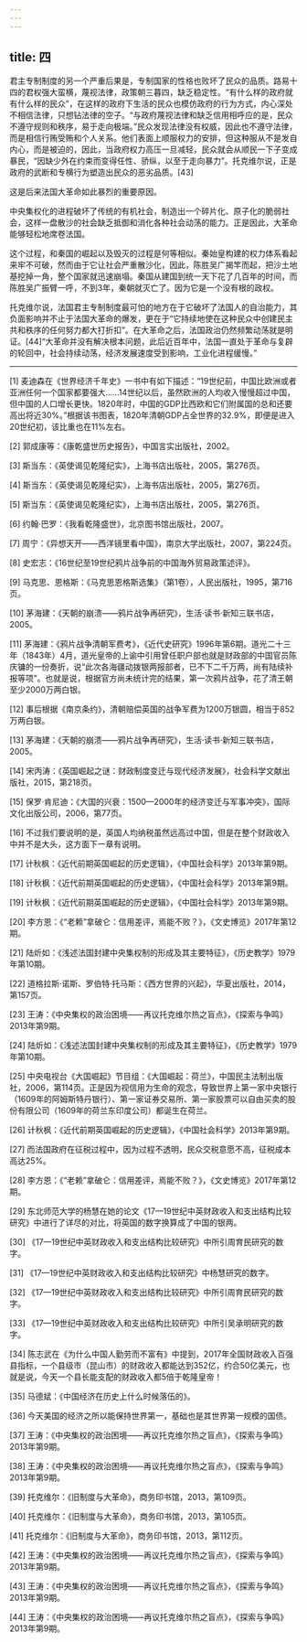```yaml
---
---
---
```

title: 四
---



君主专制制度的另一个严重后果是，专制国家的性格也败坏了民众的品质。路易十四的君权强大蛮横，蔑视法律，政策朝三暮四，缺乏稳定性。“有什么样的政府就有什么样的民众”，在这样的政府下生活的民众也模仿政府的行为方式，内心深处不相信法律，只想钻法律的空子。“与政府蔑视法律和缺乏信用相呼应的是，民众不遵守规则和秩序，易于走向极端。”民众发现法律没有权威，因此也不遵守法律，而是相信行贿受贿和个人关系。他们表面上顺服权力的安排，但这种服从不是发自内心，而是被迫的，因此，当政府权力高压一旦减轻，民众就会从顺民一下子变成暴民，“因缺少外在约束而变得任性、骄纵，以至于走向暴力”。托克维尔说，正是政府的武断和专横行为塑造出民众的恶劣品质。[43]

这是后来法国大革命如此暴烈的重要原因。

中央集权化的进程破坏了传统的有机社会，制造出一个碎片化、原子化的脆弱社会，这样一盘散沙的社会缺乏抵御和消化各种社会动荡的能力。正是因此，大革命能够轻松地席卷法国。

这个过程，和秦国的崛起以及毁灭的过程是何等相似。秦始皇构建的权力体系看起来牢不可破，然而由于它让社会严重散沙化，因此，陈胜吴广揭竿而起，把沙土地基挖掉一角，整个国家就迅速崩塌。秦国从建国到统一天下花了几百年的时间，而陈胜吴广振臂一呼，不到3年，秦朝就灭亡了。因为它是一个没有根的政权。

托克维尔说，法国君主专制制度最可怕的地方在于它破坏了法国人的自治能力，其负面影响并不止于法国大革命的爆发，更在于“它持续地使在这种民众中创建民主共和秩序的任何努力都大打折扣”。在大革命之后，法国政治仍然频繁动荡就是明证。[44]“大革命并没有解决根本问题，此后近百年中，法国一直处于革命与复辟的轮回中，社会持续动荡，经济发展速度受到影响，工业化进程缓慢。”



* * *



[1] 麦迪森在《世界经济千年史》一书中有如下描述：“19世纪前，中国比欧洲或者亚洲任何一个国家都要强大……14世纪以后，虽然欧洲的人均收入慢慢超过中国，但中国的人口增长更快。1820年时，中国的GDP比西欧和它们附属国的总和还要高出将近30%。”根据该书图表，1820年清朝GDP占全世界的32.9%，即便是进入20世纪初，该比重也在11%左右。

[2] 郭成康等：《康乾盛世历史报告》，中国言实出版社，2002。

[3] 斯当东：《英使谒见乾隆纪实》，上海书店出版社，2005，第276页。

[4] 斯当东：《英使谒见乾隆纪实》，上海书店出版社，2005，第276页。

[5] 斯当东：《英使谒见乾隆纪实》，上海书店出版社，2005，第276页。

[6] 约翰·巴罗：《我看乾隆盛世》，北京图书馆出版社，2007。

[7] 周宁：《异想天开——西洋镜里看中国》，南京大学出版社，2007，第224页。

[8] 史宏志：《16世纪至19世纪鸦片战争前的中国海外贸易政策述评》。

[9] 马克思、恩格斯：《马克思恩格斯选集》（第1卷），人民出版社，1995，第716页。

[10] 茅海建：《天朝的崩溃——鸦片战争再研究》，生活·读书·新知三联书店，2005。

[11] 茅海建：《鸦片战争清朝军费考》，《近代史研究》1996年第6期。道光二十三年（1843年）4月，道光皇帝的上谕中引用曾任职户部也就是财政部的中国官员陈庆镛的一份奏折，说“此次各海疆动拨银两报部者，已不下二千万两，尚有陆续补报等项”。也就是说，根据官方尚未统计完的结果，第一次鸦片战争，花了清王朝至少2000万两白银。

[12] 事后根据《南京条约》，清朝赔偿英国的战争军费为1200万银圆，相当于852万两白银。

[13] 茅海建：《天朝的崩溃——鸦片战争再研究》，生活·读书·新知三联书店，2005。

[14] 宋丙涛：《英国崛起之谜：财政制度变迁与现代经济发展》，社会科学文献出版社，2015，第218页。

[15] 保罗·肯尼迪：《大国的兴衰：1500—2000年的经济变迁与军事冲突》，国际文化出版公司，2006，第77页。

[16] 不过我们要说明的是，英国人均纳税虽然远高过中国，但是在整个财政收入中并不是大头，这方面下一章有说明。

[17] 计秋枫：《近代前期英国崛起的历史逻辑》，《中国社会科学》2013年第9期。

[18] 计秋枫：《近代前期英国崛起的历史逻辑》，《中国社会科学》2013年第9期。

[19] 计秋枫：《近代前期英国崛起的历史逻辑》，《中国社会科学》2013年第9期。

[20] 李方恩：《“老赖”拿破仑：信用差评，焉能不败？》，《文史博览》2017年第12期。

[21] 陆炘如：《浅述法国封建中央集权制的形成及其主要特征》，《历史教学》1979年第10期。

[22] 道格拉斯·诺斯、罗伯特·托马斯：《西方世界的兴起》，华夏出版社，2014，第157页。

[23] 王涛：《中央集权的政治困境——再议托克维尔热之盲点》，《探索与争鸣》2013年第9期。

[24] 陆炘如：《浅述法国封建中央集权制的形成及其主要特征》，《历史教学》1979年第10期。

[25] 中央电视台《大国崛起》节目组：《大国崛起：荷兰》，中国民主法制出版社，2006，第114页。正是因为视信用为生命的观念，导致世界上第一家中央银行（1609年的阿姆斯特丹银行）、第一家证券交易所、第一家股票可以自由买卖的股份有限公司（1609年的荷兰东印度公司）都诞生在荷兰。

[26] 计秋枫：《近代前期英国崛起的历史逻辑》，《中国社会科学》2013年第9期。

[27] 而法国政府在征税过程中，因为过程不透明，民众交税意愿不高，征税成本高达25%。

[28] 李方恩：《“老赖”拿破仑：信用差评，焉能不败？》，《文史博览》2017年第12期。

[29] 东北师范大学的杨慧在她的论文《17—19世纪中英财政收入和支出结构比较研究》中进行了详尽的对比，将英国的数字换算成了中国的银两。

[30] 《17—19世纪中英财政收入和支出结构比较研究》中所引周育民研究的数字。

[31] 《17—19世纪中英财政收入和支出结构比较研究》中杨慧研究的数字。

[32] 《17—19世纪中英财政收入和支出结构比较研究》中所引周育民研究的数字。

[33] 《17—19世纪中英财政收入和支出结构比较研究》中所引吴承明研究的数字。

[34] 陈志武在《为什么中国人勤劳而不富有》中提到，2017年全国财政收入百强县指标，一个县级市（昆山市）的财政收入都能达到352亿，约合50亿美元，也就是说，今天一个县长能支配的财政收入都5倍于乾隆皇帝！

[35] 马德斌：《中国经济在历史上什么时候落伍的》。

[36] 今天美国的经济之所以能保持世界第一，基础也是其世界第一规模的国债。

[37] 王涛：《中央集权的政治困境——再议托克维尔热之盲点》，《探索与争鸣》2013年第9期。

[38] 王涛：《中央集权的政治困境——再议托克维尔热之盲点》，《探索与争鸣》2013年第9期。

[39] 托克维尔：《旧制度与大革命》，商务印书馆，2013，第109页。

[40] 托克维尔：《旧制度与大革命》，商务印书馆，2013，第105页。

[41] 托克维尔：《旧制度与大革命》，商务印书馆，2013，第112页。

[42] 王涛：《中央集权的政治困境——再议托克维尔热之盲点》，《探索与争鸣》2013年第9期。

[43] 王涛：《中央集权的政治困境——再议托克维尔热之盲点》，《探索与争鸣》2013年第9期。

[44] 王涛：《中央集权的政治困境——再议托克维尔热之盲点》，《探索与争鸣》2013年第9期。